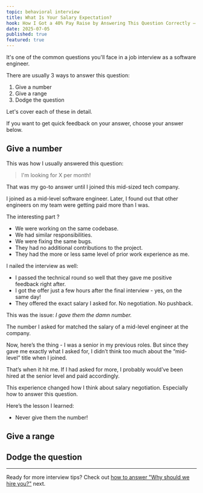 ```yaml
---
topic: behavioral interview
title: What Is Your Salary Expectation?
hook: How I Got a 40% Pay Raise by Answering This Question Correctly — and You Can Too
date: 2025-07-05
published: true
featured: true
---
```


It's one of the common questions you'll face in a job interview as a software engineer. 

There are usually 3 ways to answer this question:

1. Give a number
2. Give a range
3. Dodge the question

Let's cover each of these in detail.

<ReactQuestionCallout title="How do you answer this question?" client:load>
  If you want to get quick feedback on your answer, choose your answer below. 
  <WhatIsYourAnswer client:load />
</ReactQuestionCallout>


## Give a number

This was how I usually answered this question: 

> I'm looking for X per month!

That was my go-to answer until I joined this mid-sized tech company.

I joined as a mid-level software engineer.
Later, I found out that other engineers on my team were getting paid more than I was. 

The interesting part ? 

- We were working on the same codebase.
- We had similar responsibilities.
- We were fixing the same bugs.
- They had no additional contributions to the project.
- They had the more or less same level of prior work experience as me.

I nailed the interview as well:
- I passed the technical round so well that they gave me positive feedback right after.
- I got the offer just a few hours after the final interview - yes, on the same day!
- They offered the exact salary I asked for. No negotiation. No pushback.

This was the issue: *I gave them the damn number.*

The number I asked for matched the salary of a mid-level engineer at the company.

Now, here’s the thing - I was a senior in my previous roles.
But since they gave me exactly what I asked for, I didn’t think too much about the “mid-level” title when I joined.

That’s when it hit me. If I had asked for more, I probably would’ve been hired at the senior level and paid accordingly.

This experience changed how I think about salary negotiation.
Especially how to answer this question.

Here’s the lesson I learned:

- Never give them the number!





## Give a range

## Dodge the question

---
Ready for more interview tips? Check out [how to answer "Why should we hire you?"](#) next.